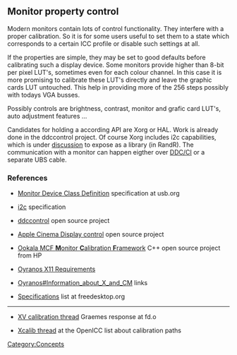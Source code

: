 == Monitor property control ==

Modern monitors contain lots of control functionality. They interfere with a proper calibration. So it is for some users useful to set them to a state which corresponds to a certain ICC profile or disable such settings at all. 

If the properties are simple, they may be set to good defaults before calibrating such a display device. Some monitors provide higher than 8-bit per pixel LUT's, sometimes even for each colour channel. In this case it is more promising to calibrate these LUT's directly and leave the graphic cards LUT untouched. This help in providing more of the 256 steps possibly with todays VGA busses.

Possibly controls are brightness, contrast, monitor and grafic card LUT's, auto adjustment features ...

Candidates for holding a according API are Xorg or HAL. Work is already done in the ddccontrol project. Of course Xorg includes i2c capabilities, which is under [http://lists.freedesktop.org/archives/xorg/2007-August/027105.html discussion] to expose as a library (in RandR).
The communication with a monitor can happen eigther over [http://en.wikipedia.org/wiki/Display_Data_Channel DDC/CI] or a separate UBS cable.

=== References ===

* [http://www.usb.org/developers/hidpage/ Monitor Device Class Definition] specification at usb.org

* [http://www.i2c-bus.org/ i2c] specification

* [http://ddccontrol.sourceforge.net/ ddccontrol] open source project

* [http://www.technocage.com/~caskey/acdctl Apple Cinema Display control] open source project

* [http://ookala-mcf.sourceforge.net/ Ookala MCF '''M'''onitor '''C'''alibration '''F'''ramework] C++ open source project from HP

* [[Oyranos X11 Requirements]]

* [[Oyranos#Information_about_X_and_CM]] links

* [http://www.freedesktop.org/wiki/Specifications Specifications] list at freedesktop.org

----

* [http://lists.freedesktop.org/archives/xorg/2007-August/027469.html XV calibration thread] Graemes response at fd.o

* [http://lists.freedesktop.org/archives/openicc/2005q1/000094.html Xcalib thread] at the OpenICC list about calibration paths

[[Category:Concepts]]
